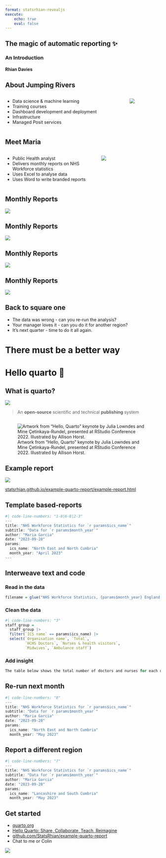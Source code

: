 ```yaml
---
format: statsrhian-revealjs
execute:
    echo: true
    eval: false
---
```


## The magic of automatic reporting ✨  {background-image="images/pencil.jpg"}

### An Introduction

#### Rhian Davies

## About Jumping Rivers

::: columns
::: column
-   Data science & machine learning
-   Training courses
-   Dashboard development and deployment
-   Infrastructure
-   Managed Posit services
:::

::: column
![](images/office.png){fig-alt="Cartoon of three people working at computers" fig-align="center"}
:::
:::

## Meet Maria


::: columns
::: {.column width="60%"}
- Public Health analyst
- Delivers monthly reports on NHS Workforce statistics
- Uses Excel to analyse data
- Uses Word to write branded reports
:::

::: {.column width="40%"}
![](images/Georgia.png){fig-alt="Cartoon of a woman smiling"}
:::
:::

## Monthly Reports

![](images/ds-1.png){fig-alt="artoon of a net capturing a cloud" fig-align="center"}

## Monthly Reports

![](images/ds-2.png){fig-alt="Cartoon of a net capturing a cloud and a robot sweeping up data" fig-align="center"}

## Monthly Reports

![](images/ds-3.png){fig-alt="Cartoon of a net capturing a cloud, a robot sweeping up data and a computer with some dashboards" fig-align="center"}

## Monthly Reports

![](images/ds-4.png){fig-alt="Cartoon of a net capturing a cloud, a robot sweeping up data, a computer with some dashboards and a robot at a laptop typing." fig-align="center"}

## Back to square one

- The data was wrong - can you re-run the analysis?
- Your manager loves it - can you do it for another region?
- It's next quarter - time to do it all again.

# There must be a better way

# Hello quarto 👋

## What is quarto?

![](images/quarto.jpg){fig-alt="The quarto logo: A circle cut into four quadrants next to the word quarto"}

> An **open-source** scientific and technical **publishing** system

## 

![Artwork from "Hello, Quarto" keynote by Julia Lowndes and Mine Çetinkaya-Rundel, presented at RStudio Conference 2022. Illustrated by Allison Horst.](images/quarto-flow.png){fig-alt="A schematic representing the multi-language input (e.g. Python, R, Observable, Julia) and multi-format output (e.g. PDF, html, Word documents, and more) versatility of Quarto."}

## Example report

![](images/ne-april.png)

[statsrhian.github.io/example-quarto-report/example-report.html](https://statsrhian.github.io/example-quarto-report/example-report.html)

## Template based-reports

```r
#| code-line-numbers: "1-8|6-8|2-3"
---
title: "NHS Workforce Statistics for `r params$ics_name`"
subtitle: "Data for `r params$month_year`"
author: "Maria Garcia"
date: "2023-09-28"
params:
  ics_name: "North East and North Cumbria"
  month_year: "April 2023"
---
```

## Interweave text and code

### Read in the data

```r
filename = glue("NHS Workforce Statistics, {params$month_year} England and Organisation.xlsx")
```

### Clean the data

```r
#| code-line-numbers: "3"
staff_group = 
  staff_group |>
  filter(`ICS name` == params$ics_name) |>
  select(`Organisation name`, `Total`,
         `HCHS Doctors`, `Nurses & health visitors`,
         `Midwives`, `Ambulance staff`) 
```

### Add insight
```r
The table below shows the total number of doctors and nurses for each organisation within `r params$ics_name`. We can see that the organisation with the most midwives is the `r pull(max_midwives, "Organisation name")` with `r round(max_midwives$Midwives)` staff.
```

## Re-run next month

```r
#| code-line-numbers: "8"
---
title: "NHS Workforce Statistics for `r params$ics_name`"
subtitle: "Data for `r params$month_year`"
author: "Maria Garcia"
date: "2023-09-28"
params:
  ics_name: "North East and North Cumbria"
  month_year: "May 2023"
```

##  {background-image="images/ne-may.png"}

## Report a different region

```r
#| code-line-numbers: "7"
---
title: "NHS Workforce Statistics for `r params$ics_name`"
subtitle: "Data for `r params$month_year`"
author: "Maria Garcia"
date: "2023-09-28"
params:
  ics_name: "Lancashire and South Cumbria"
  month_year: "May 2023"
```

##  {background-image="images/nw-may.png"}

## Get started

- [quarto.org](https://quarto.org)
- [Hello Quarto: Share, Collaborate, Teach, Reimagine](https://www.youtube.com/watch?v=p7Hxu4coDl8)
- [github.com/StatsRhian/example-quarto-report](https://github.com/StatsRhian/example-quarto-report)
- Chat to me or Colin

![](images/qr.svg){fig-align="right"}